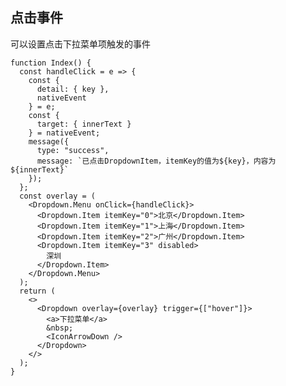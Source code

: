 ## 点击事件

可以设置点击下拉菜单项触发的事件

```tsx live=true deps=message
function Index() {
  const handleClick = e => {
    const {
      detail: { key },
      nativeEvent
    } = e;
    const {
      target: { innerText }
    } = nativeEvent;
    message({
      type: "success",
      message: `已点击DropdownItem，itemKey的值为${key}，内容为${innerText}`
    });
  };
  const overlay = (
    <Dropdown.Menu onClick={handleClick}>
      <Dropdown.Item itemKey="0">北京</Dropdown.Item>
      <Dropdown.Item itemKey="1">上海</Dropdown.Item>
      <Dropdown.Item itemKey="2">广州</Dropdown.Item>
      <Dropdown.Item itemKey="3" disabled>
        深圳
      </Dropdown.Item>
    </Dropdown.Menu>
  );
  return (
    <>
      <Dropdown overlay={overlay} trigger={["hover"]}>
        <a>下拉菜单</a>
        &nbsp;
        <IconArrowDown />
      </Dropdown>
    </>
  );
}
```
